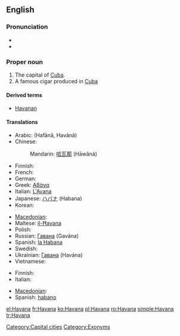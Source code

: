 {{wikipedia}}
==English==

===Pronunciation===
* {{IPA|/həˈvænə/}}
* {{rhymes|ænə}}

===Proper noun===
{{en-proper noun}}

# The capital of [[Cuba]].
# A famous cigar produced in [[Cuba]]

====Derived terms====
* [[Havanan]]

====Translations====
{{trans-top|capital}}
* Arabic: {{Arab|[[هافانا]]}} (Hafānā, Havānā) {{f}}
* Chinese:
*: Mandarin: [[哈瓦那]] (Hāwǎnà)
* Finnish: {{t+|fi|Havanna}}
* French: {{t+|fr|La Havane|f}}
* German: {{t+|de|Havanna|f}}
* Greek: [[Αβάνα]]
* Italian: [[L'Avana]] {{f}}
* Japanese: [[ハバナ]] (Habana)
* Korean: {{t-|ko|아바나|f|sc=Hang}}
{{trans-mid}}
* [[Macedonian]]: {{t|mk|Хавана|f|tr=Havána|sc=Cyrl|xs=Macedonian}}
* Maltese: [[il-Ħavana]]
* Polish: {{t+|pl|Hawana|f}}
* Russian: [[Гавана]] (Gavána) {{f}}
* Spanish: [[la Habana]] {{f}}
* Swedish: {{t-|sv|Havanna}}
* Ukrainian: [[Гавана]] (Havána) {{f}}
* Vietnamese: {{t|vi|La Habana|xs=Vietnamese}}
{{trans-bottom}}

{{trans-top|cigar}}
* Finnish: {{t-|fi|havannalainen}}
* Italian: {{t+|it|avana|m}}
{{trans-mid}}
* [[Macedonian]]: {{t|mk|хаванска пура|f|tr=hávanska púra|sc=Cyrl|xs=Macedonian}}
* Spanish: [[habano]] {{m}}
{{trans-bottom}}

[[Category:Capital cities]]
[[Category:Exonyms]]

[[el:Havana]]
[[fr:Havana]]
[[ko:Havana]]
[[pl:Havana]]
[[ro:Havana]]
[[simple:Havana]]
[[tr:Havana]]